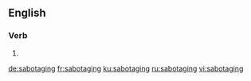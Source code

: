 ==English==

===Verb===
{{head|en|present participle}}

# {{present participle of|sabotage|lang=en|nocat=1}}

[[de:sabotaging]]
[[fr:sabotaging]]
[[ku:sabotaging]]
[[ru:sabotaging]]
[[vi:sabotaging]]